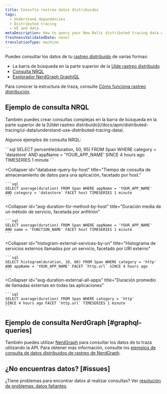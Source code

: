```yaml
---
title: Consulta rastreo datos distribuidos
tags:
  - Understand dependencies
  - Distributed tracing
  - UI and data
metaDescription: How to query your New Relic distributed tracing data with NRQL or the NerdGraph GraphiQL explorer.
freshnessValidatedDate: never
translationType: machine
---
```


Puedes consultar los datos de tu [rastreo distribuido](/docs/understand-dependencies/distributed-tracing/get-started/introduction-distributed-tracing) de varias formas:

* La barra de búsqueda en la parte superior de la [UIde rastreo distribuido](/docs/apm/distributed-tracing/ui-data/understand-use-distributed-tracing-data)
* [Consulta NRQL](#example-nrql-queries)
* [Explorador NerdGraph GraphiQL](/docs/apis/graphql-api/tutorials/query-distributed-trace-data-using-graphql-api)

Para conocer la estructura de traza, consulte [Cómo funciona rastreo distribución](/docs/understand-dependencies/distributed-tracing/get-started/how-new-relic-distributed-tracing-works).

## Ejemplo de consulta NRQL

<Callout variant="tip">
  También puedes crear consultas complejas en la barra de búsqueda en la parte superior de la [UIdel rastreo distribuido](/docs/apm/distributed-tracing/ui-data/understand-use-distributed-tracing-data).
</Callout>

Algunos ejemplos de consulta NRQL:

<CollapserGroup>
  <Collapser
    id="percentile-datastore"
    title="Percentil de tiempo de almacenamiento de datos para una aplicación"
  >
    ```sql
    SELECT percentile(duration, 50, 95) FROM Span WHERE category = 'datastore' 
    AND appName = 'YOUR_APP_NAME' SINCE 4 hours ago TIMESERIES 1 minute
    ```
  </Collapser>

  <Collapser
    id="database-query-by-host"
    title="Tiempo de consulta de almacenamiento de datos para una aplicación, facetado por host."
  >
    ```sql
    SELECT average(duration) FROM Span WHERE appName = 'YOUR_APP_NAME' 
    AND category = 'datastore' FACET host TIMESERIES 1 minute
    ```
  </Collapser>

  <Collapser
    id="avg-duration-for-method-by-host"
    title="Duración media de un método de servicio, facetada por anfitrión"
  >
    ```sql
    SELECT average(duration) FROM Span WHERE appName = 'YOUR_APP_NAME'
    AND name = 'FUNCTION_NAME' FACET host TIMESERIES 1 minute
    ```
  </Collapser>

  <Collapser
    id="histogram-external-services-by-uri"
    title="Histograma de servicios externos llamados por un servicio, facetado por URI externo"
  >
    ```sql
    SELECT histogram(duration, 10, 60) FROM Span WHERE category = 'http'
    AND appName = 'YOUR_APP_NAME' FACET `http.url` SINCE 4 hours ago
    ```
  </Collapser>

  <Collapser
    id="avg-duration-external-all-apps"
    title="Duración promedio de llamadas externas en todas las aplicaciones"
  >
    ```sql
    SELECT average(duration) FROM Span WHERE category = 'http'
    SINCE 4 hours ago FACET `http.url` TIMESERIES 1 minute
    ```
  </Collapser>
</CollapserGroup>

## Ejemplo de consulta NerdGraph [#graphql-queries]

También puedes utilizar [NerdGraph](/docs/apis/graphql-api/get-started/introduction-new-relic-nerdgraph) para consultar los datos de tu traza utilizando la API. Para obtener más información, consulte los [ejemplos de consulta de datos distribuidos de rastreo de NerdGraph](/docs/apis/graphql-api/tutorials/query-distributed-trace-data-using-graphql-api).

## ¿No encuentras datos? [#issues]

¿Tiene problemas para encontrar datos al realizar consultas? Ver [resolución de problemas: datos faltantes](/docs/apm/distributed-tracing/troubleshooting/troubleshooting-missing-trace-data).